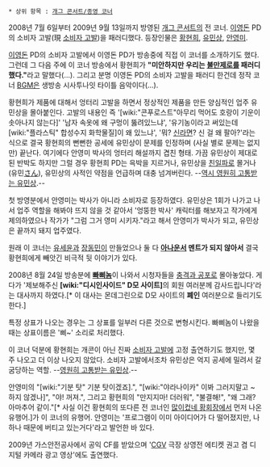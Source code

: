 * 상위 항목 : [[개그 콘서트/종영 코너]]
{{{#!html
<iframe width="420" height="315" src="http://www.youtube.com/embed/F4Gq4XwJYFI" frameborder="0" allowfullscreen></iframe>}}}

2008년 7월 6일부터 2009년 9월 13일까지 방영된 [[개그 콘서트]]의 전 코너. [[이영돈]] PD의 소비자 고발(現 [[소비자 고발]])을 패러디했다. 등장인물은 [[황현희#s-1|황현희]], [[유민상#s-1|유민상]], [[안영미]].

[[이영돈]] PD의 소비자 고발에서 이영돈 PD가 방송중에 직접 이 코너를 소개하기도 했다. 그런데 그 다음 주에 이 코너 방송에서 황현희가 '''"미안하지만 우리는 [[불만제로]]를 패러디했다."'''라고 말했다(…). 그리고 분명 이영돈 PD의 소비자 고발을 패러디 한건데 정작 코너 [[BGM#s-2|BGM]]은 생방송 시사투나잇 타이틀 음악이다(...).

황현희가 제품에 대해서 엉터리 고발을 하면서 정상적인 제품을 만든 양심적인 업주 유민상을 몰아붙인다. 고발의 내용인 즉 '[wiki:"콘푸로스트"아무리 먹어도 호랑이 기운이 솟아나지 않는다]'  '남자 속옷에 왜 구멍이 뚫려있느냐', '유기농이라고 써있는데 [wiki:"플라스틱" 합성수지 화학물질]이 왜 있느냐', '뭐? [[신라면]]? 신 걸 왜 팔아?'라는 식으로 결국 황현희의 뻔뻔한 공세에 유민상이 문제를 인정하며 (사실 별로 문제는 없지만) 끝난다. 여기에다 안영미 박사의 엉터리 해설까지 겹친 형태. 가끔 유민상이 제대로 된 반박도 하지만 그럴 경우 황현희 PD는 윽박을 지르거나, 유민상을 [[친일파]]로 몰거나(유민[[상#s-7|さん]]), 유민상의 사적인 약점을 언급하며 대충 넘겨버린다. --[[영고라인|역시 영원히 고통받는 유민상]].--

첫 방영분에서 안영미는 박사가 아니라 소비자로 등장하였다. 유민상은 1회가 나가고 나서 업주 역할을 해봐야 뜨지 않을 것 같아서 '엉뚱한 박사' 캐릭터를 해보자고 작가에게 제의하였으나 작가가 "그럼 그거 영미 시키자."라고 해서 안영미가 박사가 되고, 유민상은 끝까지 돼지 업주였다.

원래 이 코너는 [[유세윤]]과 [[장동민]]이 만들었으나 둘 다 '''[[아나운서]] 멘트가 되지 않아서''' 결국 황현희에게 빼앗긴 비극적 뒷 이야기가 있다.

2008년 8월 24일 방송분에 '''[[빠삐놈]]'''이 나와서 시청자들을 [[충격과 공포]]로 몰아놓았다. 게다가 '제보해주신 '''[wiki:"디시인사이드" D모 사이트]'''의 회원 여러분께 감사드립니다'라는 대사까지 하였다.[* 이 대사는 몬데그린으로 D모 사이트의 '''폐인''' 여러분으로 들리기도 한다.]

특정 상표가 나오는 경우는 그 상표를 일부러 다른 것으로 변형시킨다. 빠삐놈이 나왔을 때는 상표이름은 '삐~' 소리로 처리했다.

이 코너 덕분에 황현희는 개콘이 아닌 진짜 [[소비자 고발]]에 고정 출연하기도 했지만, 몇 주 나오고 더 이상 나오지 않았다. 소비자 고발에서조차 유민상은 억지 공세에 밀려서 갈굼당하는 역할. --[[영고라인|영원히 고통받는 유민상]].--

안영미의 "[wiki:"기분 탓" 기분 탓이겠죠].", "[wiki:"야라나이카" 이봐 그러지말고 ~ 하지 않겠나]", "야! 꺼져.", 그리고 황현희의 "만지지마! 더러워", "불결해!", "왜 그래? 아마추어 같이."[* 사실 이건 황현희의 또다른 전 코너인 [[많이컸네 황회장]]에서 먼저 나온 유행어.]가 이 코너의 유행어. 안영미는 '프로그램이 이미 아이디어가 다 떨어졌지만, 나 하나 때문에 버티고 있는거다'라고 발언한 바 있다.

2009년 가스안전공사에서 공익 CF를 받았으며 '[[CGV]] 극장 상영전 에티켓 권고 겸 디지털 카메라 광고 영상'에도 출연했다.
